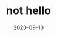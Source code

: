 --- 
title : not hello
date: 2020-09-10
description : noijfe neqfnk fjkqnjkn 
mainImage: /favicon.png
---